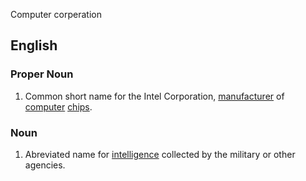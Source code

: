 Computer corperation
==English==
===Proper Noun===
#Common short name for the Intel Corporation, [[manufacturer]] of [[computer]] [[chip]]s.
===Noun===
#Abreviated name for [[intelligence]] collected by the military or other agencies.